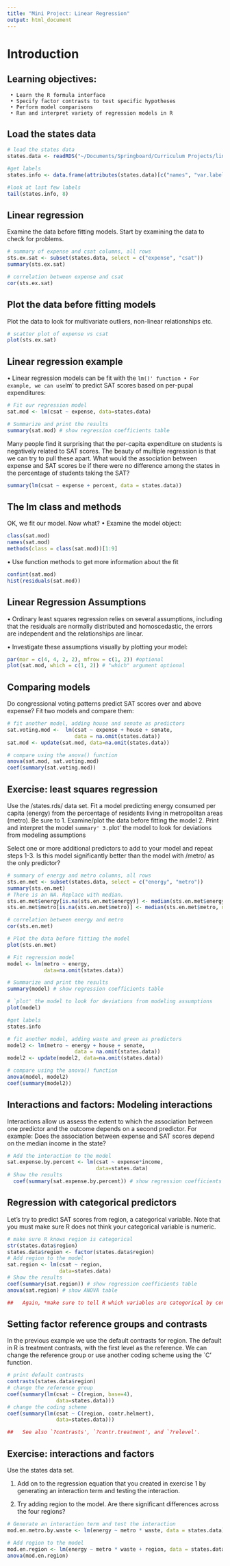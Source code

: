 ```yaml
---
title: "Mini Project: Linear Regression"
output: html_document
---
```


#  Introduction
## Learning objectives:
     • Learn the R formula interface
     • Specify factor contrasts to test specific hypotheses
     • Perform model comparisons
     • Run and interpret variety of regression models in R

## Load the states data

```r
# load the states data
states.data <- readRDS("~/Documents/Springboard/Curriculum Projects/linear_regression/dataSets/states.rds") 

#get labels
states.info <- data.frame(attributes(states.data)[c("names", "var.labels")])

#look at last few labels
tail(states.info, 8)
```

## Linear regression
Examine the data before fitting models. Start by examining the data to check for problems.

```r
# summary of expense and csat columns, all rows
sts.ex.sat <- subset(states.data, select = c("expense", "csat"))
summary(sts.ex.sat)

# correlation between expense and csat
cor(sts.ex.sat)
```

## Plot the data before fitting models
Plot the data to look for multivariate outliers, non-linear relationships etc.

```r
# scatter plot of expense vs csat
plot(sts.ex.sat)
```

## Linear regression example

• Linear regression models can be fit with the `lm()' function
• For example, we can use `lm' to predict SAT scores based on per-pupal expenditures:

```r
# Fit our regression model
sat.mod <- lm(csat ~ expense, data=states.data)

# Summarize and print the results
summary(sat.mod) # show regression coefficients table

```

Many people find it surprising that the per-capita expenditure on students is negatively related to SAT scores. The beauty of multiple regression is that we can try to pull these apart. What would the association between expense and SAT scores be if there were no difference among the states in the percentage of students taking the SAT?

```r
summary(lm(csat ~ expense + percent, data = states.data))
```

## The lm class and methods
OK, we fit our model. Now what?
• Examine the model object:
```r
class(sat.mod)
names(sat.mod)
methods(class = class(sat.mod))[1:9]
```

• Use function methods to get more information about the fit

```r
confint(sat.mod)
hist(residuals(sat.mod))
```

## Linear Regression Assumptions

• Ordinary least squares regression relies on several assumptions, including that the residuals are normally distributed and homoscedastic, the errors are independent and the relationships are linear.

• Investigate these assumptions visually by plotting your model:

```r
par(mar = c(4, 4, 2, 2), mfrow = c(1, 2)) #optional
plot(sat.mod, which = c(1, 2)) # "which" argument optional
```

## Comparing models
Do congressional voting patterns predict SAT scores over and above expense? Fit two models and compare them:

```r
# fit another model, adding house and senate as predictors
sat.voting.mod <-  lm(csat ~ expense + house + senate,
                      data = na.omit(states.data))
sat.mod <- update(sat.mod, data=na.omit(states.data))

# compare using the anova() function
anova(sat.mod, sat.voting.mod)
coef(summary(sat.voting.mod))

```

## Exercise: least squares regression

Use the /states.rds/ data set. Fit a model predicting energy consumed per capita (energy) from the percentage of residents living in metropolitan areas (metro). Be sure to
1. Examine/plot the data before fitting the model
2. Print and interpret the model `summary'
3. `plot' the model to look for deviations from modeling assumptions

Select one or more additional predictors to add to your model and repeat steps 1-3. Is this model significantly better than the model with /metro/ as the only predictor?

```r
# summary of energy and metro columns, all rows
sts.en.met <- subset(states.data, select = c("energy", "metro"))
summary(sts.en.met)
# There is an NA. Replace with median.
sts.en.met$energy[is.na(sts.en.met$energy)] <- median(sts.en.met$energy, na.rm=TRUE)
sts.en.met$metro[is.na(sts.en.met$metro)] <- median(sts.en.met$metro, na.rm=TRUE)

# correlation between energy and metro
cor(sts.en.met)

# Plot the data before fitting the model
plot(sts.en.met)

# Fit regression model
model <- lm(metro ~ energy, 
            data=na.omit(states.data))

# Summarize and print the results
summary(model) # show regression coefficients table

# `plot' the model to look for deviations from modeling assumptions
plot(model)

#get labels
states.info

# fit another model, adding waste and green as predictors
model2 <- lm(metro ~ energy + house + senate,
                      data = na.omit(states.data))
model2 <- update(model2, data=na.omit(states.data))

# compare using the anova() function
anova(model, model2)
coef(summary(model2))

```


## Interactions and factors: Modeling interactions

Interactions allow us assess the extent to which the association between one predictor and the outcome depends on a second predictor. For example: Does the association between expense and SAT scores depend on the median income in the state?

```r
# Add the interaction to the model
sat.expense.by.percent <- lm(csat ~ expense*income,
                             data=states.data) 
# Show the results
  coef(summary(sat.expense.by.percent)) # show regression coefficients table

```

## Regression with categorical predictors

Let's try to predict SAT scores from region, a categorical variable. Note that you must make sure R does not think your categorical variable is numeric.

```r
# make sure R knows region is categorical
str(states.data$region)
states.data$region <- factor(states.data$region)
# Add region to the model
sat.region <- lm(csat ~ region,
                 data=states.data) 
# Show the results
coef(summary(sat.region)) # show regression coefficients table
anova(sat.region) # show ANOVA table

##   Again, *make sure to tell R which variables are categorical by converting them to factors!*

```

## Setting factor reference groups and contrasts

In the previous example we use the default contrasts for region. The default in R is treatment contrasts, with the first level as the reference. We can change the reference group or use another coding scheme using the `C' function.

```r
# print default contrasts
contrasts(states.data$region)
# change the reference group
coef(summary(lm(csat ~ C(region, base=4),
                data=states.data)))
# change the coding scheme
coef(summary(lm(csat ~ C(region, contr.helmert),
                data=states.data)))

##   See also `?contrasts', `?contr.treatment', and `?relevel'.

```

## Exercise: interactions and factors

Use the states data set.

1. Add on to the regression equation that you created in exercise 1 by generating an interaction term and testing the interaction.

2. Try adding region to the model. Are there significant differences across the four regions?

```r
# Generate an interaction term and test the interaction
mod.en.metro.by.waste <- lm(energy ~ metro * waste, data = states.data)

# Add region to the model
mod.en.region <- lm(energy ~ metro * waste + region, data = states.data)
anova(mod.en.region)
```

